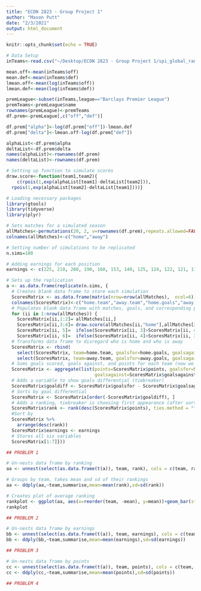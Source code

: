 ```yaml
---
title: "ECON 2823 - Group Project 1"
author: "Mason Putt"
date: "2/3/2021"
output: html_document
---
```


```r
knitr::opts_chunk$set(echo = TRUE)
```

```r
# Data Setup
inTeams<-read.csv("~/Desktop/ECON 2823 - Group Project 1/spi_global_rankings.csv")

mean.off<-mean(inTeams$off)
mean.def<-mean(inTeams$def)
lmean.off<-mean(log(inTeams$off))
lmean.def<-mean(log(inTeams$def))

premLeague<-subset(inTeams,league=="Barclays Premier League")
premTeams<-premLeague$name
rownames(premLeague)<-premTeams
df.prem<-premLeague[,c("off","def")]

df.prem["alpha"]<-log(df.prem["off"])-lmean.def
df.prem["delta"]<-lmean.off-log(df.prem["def"])

alphaList<-df.prem$alpha
deltaList<-df.prem$delta
names(alphaList)<-rownames(df.prem)
names(deltaList)<-rownames(df.prem)
```

```r
# Setting up function to simulate scores
draw.score<-function(team1,team2){
    c(rpois(1,exp(alphaList[team1]-deltaList[team2])),
  rpois(1,exp(alphaList[team2]-deltaList[team1])))}

# Loading necessary packages
library(gtools)
library(tidyverse)
library(plyr)

# Sets matches for a simulated season
allMatches<-permutations(20, 2, v=rownames(df.prem),repeats.allowed=FALSE)
colnames(allMatches)<-c("home","away")

# Setting number of simulations to be replicated
n.sims=100

# Adding earnings for each position
earnings <- c(225, 210, 200, 190, 160, 153, 140, 125, 124, 122, 121, 118, 115, 110, 106, 103, 100, 52, 51, 49)

# Sets up the replication
a <- as.data.frame(replicate(n.sims, {
  # Creates blank data frame to store each simulation
  ScoresMatrix <- as.data.frame(matrix(nrow=nrow(allMatches),  ncol=6))
  colnames(ScoresMatrix)<-c("home.team","away.team","home.goals","away.goals", "home.points", "away.points")
  # Populates blank data frame with matches, goals, and corresponding points for win/tie/loss
  for (ii in 1:nrow(allMatches)) {
    ScoresMatrix[ii,1:2]= allMatches[ii,]
    ScoresMatrix[ii,3:4]= draw.score(allMatches[ii,"home"],allMatches[ii,"away"])
    ScoresMatrix[ii, 5]=  ifelse(ScoresMatrix[ii, 3]>ScoresMatrix[ii, 4], 3, ifelse(ScoresMatrix[ii, 3]==ScoresMatrix[ii, 4], 1, 0))
    ScoresMatrix[ii, 6]=  ifelse(ScoresMatrix[ii, 4]>ScoresMatrix[ii, 3], 3, ifelse(ScoresMatrix[ii, 4]==ScoresMatrix[ii, 3], 1, 0)) }
  # Transforms data frame to disregard who is home and who is away
  ScoresMatrix <- rbind(
    select(ScoresMatrix, team=home.team, goalsfor=home.goals, goalsagainst=away.goals, points=home.points), 
    select(ScoresMatrix, team=away.team, goalsfor=away.goals, goalsagainst=home.goals, points=away.points))
  # Sums goals scored, goals against, and points for each team (now we have results for one season)
  ScoresMatrix <- aggregate(list(points=ScoresMatrix$points, goalsfor=ScoresMatrix$goalsfor, 
                                 goalsagainst=ScoresMatrix$goalsagainst), by=list(team=ScoresMatrix$team), FUN=sum)
  # Adds a variable to show goals differential (tiebreaker)
  ScoresMatrix$goaldiff <- ScoresMatrix$goalsfor - ScoresMatrix$goalsagainst
  # Sorts by goal differential
  ScoresMatrix <- ScoresMatrix[order(-ScoresMatrix$goaldiff), ]
  # Adds a ranking, tiebreaker is choosing first appearance (after sorting for goal differential)
  ScoresMatrix$rank <- rank(desc(ScoresMatrix$points), ties.method = "first")
  #Sort by 
  ScoresMatrix %>%
    arrange(desc(rank))
  ScoresMatrix$earnings <- earnings
  # Stores all six variables
  ScoresMatrix[1:7]}))
```

```r
## PROBLEM 1

# Un-nests data frame by ranking
aa <- unnest(select(as.data.frame(t(a)), team, rank), cols = c(team, rank))

# Groups by team, takes mean and sd of their rankings
aa <- ddply(aa,~team,summarise,mean=mean(rank),sd=sd(rank))

# Creates plot of average ranking
rankplot <- ggplot(aa, aes(x=reorder(team, -mean), y=mean))+geom_bar(stat='identity', fill="#4eb14e") +  xlab("Team Names") + ylab("Expected Rank") + ggtitle("Visualization of Average Team Rankings") + coord_flip()
rankplot
```

```r
## PROBLEM 2

# Un-nests data frame by earnings
bb <- unnest(select(as.data.frame(t(a)), team, earnings), cols = c(team, earnings))
bb <- ddply(bb,~team,summarise,mean=mean(earnings),sd=sd(earnings))
```

```r
## PROBLEM 3

# Un-nests data frame by points
cc <- unnest(select(as.data.frame(t(a)), team, points), cols = c(team, points))
cc <- ddply(cc,~team,summarise,mean=mean(points),sd=sd(points))
```

```r
## PROBLEM 4

```
